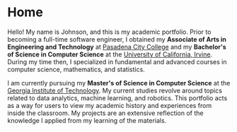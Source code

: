 # Home
 
Hello! My name is Johnson, and this is my academic portfolio. Prior to becoming a full-time software engineer, I obtained
my **Associate of Arts in Engineering and Technology** at [Pasadena City College](https://pasadena.edu/) and my 
**Bachelor's of Science in Computer Science** at the [University of California, Irvine](https://uci.edu/).
During my time then, I specialized in fundamental and advanced courses in computer science, mathematics, and statistics.

I am currently pursuing my **Master's of Science in Computer Science** at the [Georgia Institute of Technology](https://www.gatech.edu/). 
My current studies revolve around topics related to data analytics, machine learning, and robotics. This portfolio acts as a way
for users to view my academic history and experiences from inside the classroom. 
My projects are an extensive reflection of the knowledge I applied from my learning of the materials.